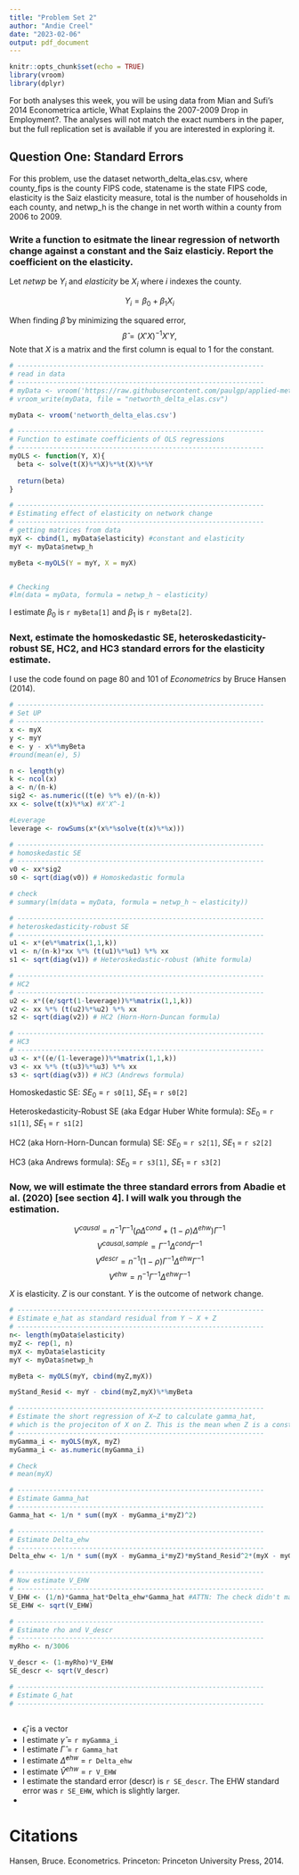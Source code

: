 ```yaml
---
title: "Problem Set 2"
author: "Andie Creel"
date: "2023-02-06"
output: pdf_document
---
```


```r
knitr::opts_chunk$set(echo = TRUE)
library(vroom)
library(dplyr)
```
For both analyses this week, you will be using data from Mian and Sufi’s 2014 Econometrica article, What Explains the 2007-2009 Drop in Employment?. The analyses will not match the exact numbers in the paper, but the full replication set is available if you are interested in exploring it.

## Question One: Standard Errors
For this problem, use the dataset networth_delta_elas.csv, where county_fips is the county FIPS code, statename is the state FIPS code, elasticity is the Saiz elasticity measure, total is the number of households in each county, and netwp_h is the change in net worth within a county from 2006 to 2009.

### Write a function to esitmate the linear regression of networth change against a constant and the Saiz elasticiy. Report the coefficient on the elasticity.

Let $netwp$ be $Y_i$ and $elasticity$ be $X_i$ where $i$ indexes the county.

$$ Y_i = \beta_0 + \beta_1 X_i $$

When finding $\hat \beta$ by minimizing the squared error, 
$$\hat \beta= (X'X)^{-1} X'Y,$$
Note that $X$ is a matrix and the first column is equal to 1 for the constant.

```r
# --------------------------------------------------------------
# read in data 
# --------------------------------------------------------------
# myData <- vroom('https://raw.githubusercontent.com/paulgp/applied-methods-phd/main/homework/Homework3/networth_delta_elas.csv')
# vroom_write(myData, file = "networth_delta_elas.csv")

myData <- vroom('networth_delta_elas.csv')

# --------------------------------------------------------------
# Function to estimate coefficients of OLS regressions
# --------------------------------------------------------------
myOLS <- function(Y, X){
  beta <- solve(t(X)%*%X)%*%t(X)%*%Y
  
  return(beta)
}

# --------------------------------------------------------------
# Estimating effect of elasticity on network change
# --------------------------------------------------------------
# getting matrices from data 
myX <- cbind(1, myData$elasticity) #constant and elasticity
myY <- myData$netwp_h

myBeta <-myOLS(Y = myY, X = myX)


# Checking
#lm(data = myData, formula = netwp_h ~ elasticity)
```

I estimate $\beta_0$ is `r myBeta[1]` and $\beta_1$ is `r myBeta[2]`.

### Next, estimate the homoskedastic SE, heteroskedasticity-robust SE, HC2, and HC3 standard errors for the elasticity estimate.

I use the code found on page 80 and 101 of *Econometrics* by Bruce Hansen (2014). 

```r
# --------------------------------------------------------------
# Set UP
# --------------------------------------------------------------
x <- myX
y <- myY
e <- y - x%*%myBeta
#round(mean(e), 5)

n <- length(y)
k <- ncol(x)
a <- n/(n-k)
sig2 <- as.numeric((t(e) %*% e)/(n-k))
xx <- solve(t(x)%*%x) #X'X^-1

#Leverage 
leverage <- rowSums(x*(x%*%solve(t(x)%*%x)))

# --------------------------------------------------------------
# homoskedastic SE
# --------------------------------------------------------------
v0 <- xx*sig2
s0 <- sqrt(diag(v0)) # Homoskedastic formula

# check
# summary(lm(data = myData, formula = netwp_h ~ elasticity))

# --------------------------------------------------------------
# heteroskedasticity-robust SE
# --------------------------------------------------------------
u1 <- x*(e%*%matrix(1,1,k))
v1 <- n/(n-k)*xx %*% (t(u1)%*%u1) %*% xx
s1 <- sqrt(diag(v1)) # Heteroskedastic-robust (White formula)

# --------------------------------------------------------------
# HC2
# --------------------------------------------------------------
u2 <- x*((e/sqrt(1-leverage))%*%matrix(1,1,k))
v2 <- xx %*% (t(u2)%*%u2) %*% xx
s2 <- sqrt(diag(v2)) # HC2 (Horn-Horn-Duncan formula)

# --------------------------------------------------------------
# HC3
# --------------------------------------------------------------
u3 <- x*((e/(1-leverage))%*%matrix(1,1,k))
v3 <- xx %*% (t(u3)%*%u3) %*% xx
s3 <- sqrt(diag(v3)) # HC3 (Andrews formula)

```


Homoskedastic SE: $SE_0$ =  `r s0[1]`, $SE_1$ =  `r s0[2]`

Heteroskedasticity-Robust SE (aka Edgar Huber White formula): $SE_0$ =  `r s1[1]`, $SE_1$ =  `r s1[2]`

HC2 (aka Horn-Horn-Duncan formula) SE: $SE_0$ =  `r s2[1]`, $SE_1$ =  `r s2[2]`

HC3 (aka Andrews formula): $SE_0$ =  `r s3[1]`, $SE_1$ =  `r s3[2]`

### Now, we will estimate the three standard errors from Abadie et al. (2020) [see section 4]. I will walk you through the estimation.

$$V^{causal} = n^{-1} \Gamma^{-1}(\rho \Delta^{cond} + (1-\rho) \Delta^{ehw}) \Gamma^{-1}$$
$$V^{causal, sample} = \Gamma^{-1} \Delta^{cond}  \Gamma^{-1}$$
$$V^{descr} = n^{-1} (1 - \rho) \Gamma^{-1} \Delta^{ehw} \Gamma^{-1}$$
$$V^{ehw} = n^{-1} \Gamma^{-1} \Delta^{ehw} \Gamma^{-1}$$

$X$ is elasticity. $Z$ is our constant. $Y$ is the outcome of network change. 

```r
# --------------------------------------------------------------
# Estimate e_hat as standard residual from Y ~ X + Z 
# --------------------------------------------------------------
n<- length(myData$elasticity)
myZ <- rep(1, n)
myX <- myData$elasticity 
myY <- myData$netwp_h

myBeta <- myOLS(myY, cbind(myZ,myX))

myStand_Resid <- myY - cbind(myZ,myX)%*%myBeta

# --------------------------------------------------------------
# Estimate the short regression of X~Z to calculate gamma_hat,
# which is the projeciton of X on Z. This is the mean when Z is a constant
# --------------------------------------------------------------
myGamma_i <- myOLS(myX, myZ)
myGamma_i <- as.numeric(myGamma_i)

# Check 
# mean(myX)

# --------------------------------------------------------------
# Estimate Gamma_hat
# --------------------------------------------------------------
Gamma_hat <- 1/n * sum((myX - myGamma_i*myZ)^2)

# --------------------------------------------------------------
# Estimate Delta_ehw 
# --------------------------------------------------------------
Delta_ehw <- 1/n * sum((myX - myGamma_i*myZ)*myStand_Resid^2*(myX - myGamma_i*myZ))

# --------------------------------------------------------------
# Now estimate V_EHW
# --------------------------------------------------------------
V_EHW <- (1/n)*Gamma_hat*Delta_ehw*Gamma_hat #ATTN: The check didn't match as close as I thought it would...
SE_EHW <- sqrt(V_EHW)

# --------------------------------------------------------------
# Estimate rho and V_descr
# --------------------------------------------------------------
myRho <- n/3006

V_descr <- (1-myRho)*V_EHW
SE_descr <- sqrt(V_descr)

# --------------------------------------------------------------
# Estimate G_hat
# --------------------------------------------------------------



```

* $\hat \epsilon_i$ is a vector
* I estimate $\hat \gamma$ = `r myGamma_i`
* I estimate $\hat \Gamma$ = `r Gamma_hat`
* I estimate $\hat \Delta^{ehw}$ = `r Delta_ehw`
* I estimate $\hat V^{ehw}$ = `r V_EHW`
* I estimate the standard error (descr) is `r SE_descr`. The EHW standard error was `r SE_EHW`, which is slightly larger. 
* 




# Citations
Hansen, Bruce. Econometrics. Princeton: Princeton University Press, 2014.
